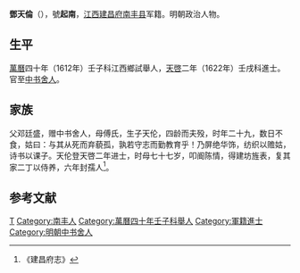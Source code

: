'''鄧天倫'''（{{bd|1570年||？||}}），號'''起南'''，[[江西|江西]][[建昌府|建昌府]][[南丰县|南丰县]]军籍。明朝政治人物。

==生平==
[[萬曆|萬曆]]四十年（1612年）壬子科江西鄉試舉人，[[天啓|天啓]]二年（1622年）壬戌科進士。官至[[中书舍人|中书舍人]]。

== 家族 ==
父邓廷盛，赠中书舍人，母傅氏，生子天伦，四龄而夫殁，时年二十九，数日不食，姑曰：与其从死而弃藐孤，孰若守志而勤教育乎！乃屏绝华饰，纺织以赡姑，诗书以课子。天伦登天啓二年进士，时母七十七岁，叩阍陈情，得建坊旌表，复其家二丁以侍养，六年封孺人<ref>《建昌府志》</ref>。

==参考文献==
{{reflist}}

{{天啓二年壬戌科殿試金榜}}

{{Authority control}}

{{DEFAULTSORT:}}
[[Category:鄧姓|T]]
[[Category:南丰人|Category:南丰人]]
[[Category:萬曆四十年壬子科舉人|Category:萬曆四十年壬子科舉人]]
[[Category:軍籍進士|Category:軍籍進士]]
[[Category:明朝中书舍人|Category:明朝中书舍人]]


{{明朝官员小作品}}